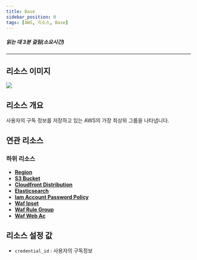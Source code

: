 ```yaml
---
title: Base
sidebar_position: 0
tags: [AWS, 리소스, Base]
---
```





##### 읽는 데 3분 걸림(소요시간)

---

## 리소스 이미지

<img src={icon} />

## 리소스 개요

사용자의 구독 정보를 저장하고 있는 AWS의 가장 최상위 그룹을 나타냅니다.

## 연관 리소스

### 하위 리소스

-   [**Region**](https://docs.cstudio.app/docs/resource/aws/Base/Region)
-   [**S3 Bucket**](https://docs.cstudio.app/docs/resource/aws/S3/S3Bucket)
-   [**Cloudfront Distribution**](https://docs.cstudio.app/docs/resource/aws/Cloudfront/CloudfrontDistribution)
-   [**Elasticsearch**](https://docs.cstudio.app/docs/resource/aws/Elasticsearch/)
-   [**Iam Account Password Policy**](https://docs.cstudio.app/docs/resource/aws/Iam/IamAccountPasswordPolicy)
-   [**Waf Ipset**](https://docs.cstudio.app/docs/resource/aws/Waf/WafIpset)
-   [**Waf Rule Group**](https://docs.cstudio.app/docs/resource/aws/Waf/WafRuleGroup)
-   [**Waf Web Ac**](https://docs.cstudio.app/docs/resource/aws/Waf/WafWebAcl)

## 리소스 설정 값

-   `credential_id` : 사용자의 구독정보
